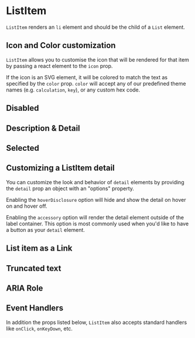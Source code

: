 
<Meta component={ListItem} title="Docs/ListItem" />

# ListItem

`ListItem` renders an `li` element and should be the child of a `List` element.

## Icon and Color customization

`ListItem` allows you to customise the icon that will be rendered for that item by passing a react element to the `icon` prop.

If the icon is an SVG element, it will be colored to match the text as specified by the `color` prop. `color` will accept any of our predefined theme names (e.g. `calculation`, `key`), or any custom hex code.

<Editor code={colorStory} />

## Disabled

<Editor code={disabledStory} />

## Description & Detail

<Editor code={descriptionStory} />

## Selected

<Editor code={selectedStory} />

## Customizing a ListItem detail

You can customize the look and behavior of `detail` elements by providing the `detail` prop an object with an "options" property.

Enabling the `hoverDisclosure` option will hide and show the detail on hover on and hover off.

Enabling the `accessory` option will render the detail element outside of the label container. This option is most commonly used when you'd like to have a button as your `detail` element.

<Editor code={detailStory} />

## List item as a Link

<Editor code={linkStory} />

## Truncated text

<Editor code={truncateStory} />

## ARIA Role

<Editor code={roleStory} />

## Event Handlers

In addition the props listed below, `ListItem` also accepts standard handlers like `onClick`, `onKeyDown`, etc.

<Editor code={clickEventStory} />

<ArgsTable of={ListItem} exclude={excludedProps} />
